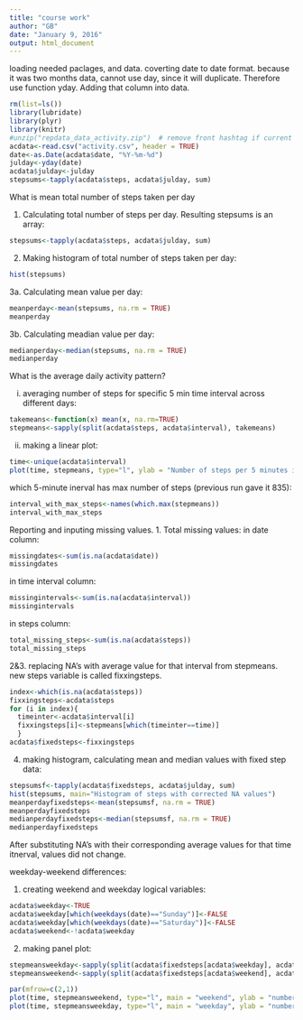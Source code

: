 ```yaml
---
title: "course work"
author: "GB"
date: "January 9, 2016"
output: html_document
---
```


loading needed paclages, and data. coverting date to date format. because it was two months data, cannot use day, since it will duplicate. Therefore use function yday. Adding that column into data.

```r
rm(list=ls())
library(lubridate)
library(plyr)
library(knitr)
#unzip("repdata_data_activity.zip")  # remove front hashtag if current directory only has zipped datafile
acdata<-read.csv("activity.csv", header = TRUE)
date<-as.Date(acdata$date, "%Y-%m-%d")
julday<-yday(date)
acdata$julday<-julday
stepsums<-tapply(acdata$steps, acdata$julday, sum)
```

What is mean total number of steps taken per day

1. Calculating total number of steps per day. Resulting stepsums is an array:

```r
stepsums<-tapply(acdata$steps, acdata$julday, sum)
```

2. Making histogram of total number of steps taken per day:

```r
hist(stepsums)
```

3a. Calculating mean value per day:
```r
meanperday<-mean(stepsums, na.rm = TRUE)
meanperday
```
3b. Calculating meadian value per day:
```r
medianperday<-median(stepsums, na.rm = TRUE)
medianperday
```


What is the average daily activity pattern?

i. averaging number of steps for specific 5 min time interval across different days:

```r
takemeans<-function(x) mean(x, na.rm=TRUE)
stepmeans<-sapply(split(acdata$steps, acdata$interval), takemeans)
```

ii. making a linear plot:
```r
time<-unique(acdata$interval)
plot(time, stepmeans, type="l", ylab = "Number of steps per 5 minutes interval")
```

which 5-minute inerval has max number of steps (previous run gave it 835):

```r
interval_with_max_steps<-names(which.max(stepmeans))
interval_with_max_steps
```

Reporting and inputing missing values.
1. Total missing values:
  in date column:
```r
missingdates<-sum(is.na(acdata$date))
missingdates
```
  in time interval column:
```r
missingintervals<-sum(is.na(acdata$interval))
missingintervals
```
  in steps column:
  
```r
total_missing_steps<-sum(is.na(acdata$steps))
total_missing_steps
```

2&3. replacing NA's with average value for that interval from stepmeans. new steps variable is called fixxingsteps. 

```r
index<-which(is.na(acdata$steps))
fixxingsteps<-acdata$steps
for (i in index){
  timeinter<-acdata$interval[i]
  fixxingsteps[i]<-stepmeans[which(timeinter==time)]
  }
acdata$fixedsteps<-fixxingsteps
```


4. making histogram, calculating mean and median values with fixed step data:

```r
stepsumsf<-tapply(acdata$fixedsteps, acdata$julday, sum)
hist(stepsums, main="Histogram of steps with corrected NA values")
meanperdayfixedsteps<-mean(stepsumsf, na.rm = TRUE)
meanperdayfixedsteps
medianperdayfixedsteps<-median(stepsumsf, na.rm = TRUE)
medianperdayfixedsteps
```

After substituting NA's with their corresponding average values for that time itnerval, values did not change.

weekday-weekend differences:

1. creating weekend and weekday logical variables:
```r
acdata$weekday<-TRUE
acdata$weekday[which(weekdays(date)=="Sunday")]<-FALSE
acdata$weekday[which(weekdays(date)=="Saturday")]<-FALSE
acdata$weekend<-!acdata$weekday
```

2. making panel plot:

```r
stepmeansweekday<-sapply(split(acdata$fixedsteps[acdata$weekday], acdata$interval[acdata$weekday]), takemeans)
stepmeansweekend<-sapply(split(acdata$fixedsteps[acdata$weekend], acdata$interval[acdata$weekend]), takemeans)

par(mfrow=c(2,1))
plot(time, stepmeansweekend, type="l", main = "weekend", ylab = "number of steps", xlab = "")
plot(time, stepmeansweekday, type="l", main = "weekday", ylab = "number of steps")


```





